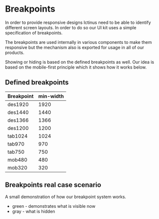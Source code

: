 
<Meta title="Guide/Breakpoints" />

# Breakpoints

In order to provide responsive designs Ictinus need to be able to identify different screen layouts. In order to do so our UI kit uses a simple specification of breakpoints.

The breakpoints are used internally in various components to make them responsive but the mechanism also is exported for usage in all of our products.

Showing or hiding is based on the defined breakpoints as well. Our idea is based on the mobile-first principle which it shows how it works below.

## Defined breakpoints

| Breakpoint | min-width |
| ---------- | --------- |
| des1920    | 1920      |
| des1440    | 1440      |
| des1366    | 1366      |
| des1200    | 1200      |
| tab1024    | 1024      |
| tab970     | 970       |
| tab750     | 750       |
| mob480     | 480       |
| mob320     | 320       |

## Breakpoints real case scenario

A small demonstration of how our breakpoint system works.

- green - demonstrates what is visible now
- gray - what is hidden

<ThemeWrapper>
  <Breakpoints />
</ThemeWrapper>
